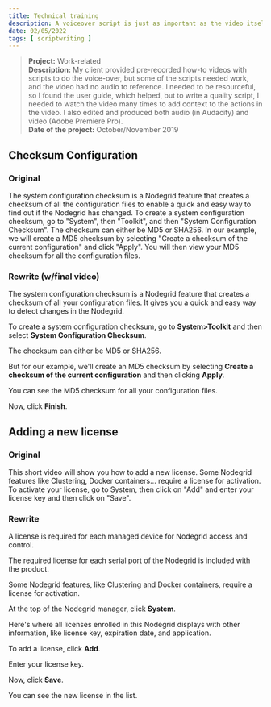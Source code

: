```yaml
---
title: Technical training
description: A voiceover script is just as important as the video itself because it sets the tone. Write the script the way we speak. Not the way we write. The audience will be hearing the words instead of reading them. This means the words need to be attention-grabbing and, most times, have a natural, conversational flow.
date: 02/05/2022
tags: [ scriptwriting ]
---
```



>**Project:**  Work-related<br />
>**Description:**  My client provided pre-recorded how-to videos with scripts to do the voice-over, but some of the scripts needed work, and the video had no audio to reference.  I needed to be resourceful, so I found the user guide, which helped, but to write a quality script, I needed to watch the video many times to add context to the actions in the video. I also edited and produced both audio (in Audacity) and video (Adobe Premiere Pro).  <br />
>**Date of the project:** October/November 2019    


## Checksum Configuration

### Original
The system configuration checksum is a Nodegrid feature that creates a checksum of all the configuration files to enable a quick and easy way to find out if the Nodegrid has changed. 
To create a system configuration checksum, go to "System", then "Toolkit", and then "System Configuration Checksum". The checksum can either be MD5 or SHA256. In our example, we will create a MD5 checksum by selecting "Create a checksum of the current configuration" and click "Apply". You will then view your MD5 checksum for all the configuration files.

### Rewrite (w/final video)

The system configuration checksum is a Nodegrid feature that creates a checksum of all your configuration files.  It gives you a quick and easy way to detect changes in the Nodegrid. 

To create a system configuration checksum, go to **System>Toolkit** and then select **System Configuration Checksum**. 

The checksum can either be MD5 or SHA256.

But for our example, we'll create an MD5 checksum by selecting **Create a checksum of the current configuration** and then clicking **Apply**. 

You can see the MD5 checksum for all your configuration files.  

Now, click **Finish**.


<ReactPlayer playing controls='false' url='https://youtu.be/dmeztPJfQcg' />

## Adding a new license

### Original

This short video will show you how to add a new license. Some Nodegrid features like Clustering, Docker containers… require a license for activation. To activate your license, go to System, then click on "Add" and enter your license key and then click on "Save". 


### Rewrite 

A license is required for each managed device for Nodegrid access and control. 

The required license for each serial port of the Nodegrid is included with the product. 

Some Nodegrid features, like Clustering and Docker containers, require a license for activation. 

At the top of the Nodegrid manager, click **System**.  

Here's where all licenses enrolled in this Nodegrid displays with other information, like license key, expiration date, and application.   

To add a license, click **Add**.  

Enter your license key.   

Now, click **Save**.   

You can see the new license in the list. 